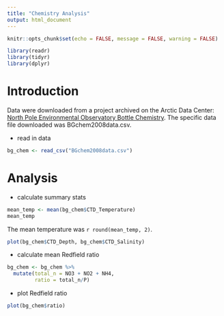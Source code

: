 ```yaml
---
title: "Chemistry Analysis"
output: html_document
---
```


```r
knitr::opts_chunk$set(echo = FALSE, message = FALSE, warning = FALSE)

library(readr)
library(tidyr)
library(dplyr)
```

# Introduction

Data were downloaded from a project archived on the Arctic Data Center: [North Pole Environmental Observatory Bottle Chemistry](https://arcticdata.io/catalog/view/doi:10.18739/A25T3FZ8X). The specific data file downloaded was BGchem2008data.csv.

* read in data

```r

bg_chem <- read_csv("BGchem2008data.csv")

```


# Analysis

* calculate summary stats

```r
mean_temp <- mean(bg_chem$CTD_Temperature)
mean_temp
```
The mean temperature was `r round(mean_temp, 2)`.



```r

plot(bg_chem$CTD_Depth, bg_chem$CTD_Salinity)

```


* calculate mean Redfield ratio

```r

bg_chem <- bg_chem %>% 
  mutate(total_n = NO3 + NO2 + NH4,
         ratio = total_n/P)

```



* plot Redfield ratio

```r

plot(bg_chem$ratio)

```


